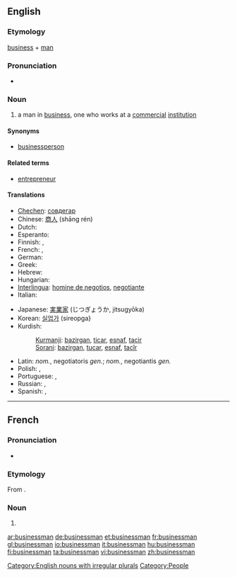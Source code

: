 ==English==
{{wikipedia}}

===Etymology===
[[business]] + [[man]]

===Pronunciation===
* {{audio|en-us-businessman.ogg|Audio (US)}}

===Noun===
{{en-noun|businessmen}}

# a man in [[business]], one who works at a [[commercial]] [[institution]]

====Synonyms====
* [[businessperson]]

====Related terms====
* [[entrepreneur]]

====Translations====
{{trans-top|a man in business, one who works at a commercial institution}}
* [[Chechen]]: [[совдегар]]
* Chinese: [[商人]] (shāng rén)
* Dutch: {{t+|nl|zakenman|m}}
* Esperanto: {{t|eo|aferisto|xs=Esperanto}}
* Finnish: {{t-|fi|liikemies}}, {{t+|fi|bisnesmies}}
* French: {{t+|fr|homme d'affaires|m}},  {{t+|fr|businessman|m}}
* German: {{t-|de|Geschäftsmann|m}}
* Greek: {{t+|el|επιχειρηματίας|mf|tr=epikhirimnatías}}
* Hebrew: {{t|he|איש-עסקים|m|tr=ysh-'asaqym}}
* Hungarian: {{t+|hu|üzletember}}
* [[Interlingua]]: [[homine de negotios]], [[negotiante]]
* Italian: {{t|it|uomo d'affari|m}}
{{trans-mid}}
* Japanese: [[実業家]] (じつぎょうか, jitsugyōka)
* Korean: [[실업가]] (sireopga}
* Kurdish:
*: [[Kurmanji]]: [[bazirgan]], [[ticar]], [[esnaf]], [[tacir]]
*: [[Sorani]]: [[bazirgan]], [[tucar]], [[esnaf]], [[tacîr]]
* Latin: {{t-|la|negotiator}} ''nom.'', negotiatoris ''gen.''; {{t|la|negotians}} ''nom.'', negotiantis ''gen.''
* Polish: {{t+|pl|biznesmen|m}}, {{t-|pl|przedsiębiorca|m}}
* Portuguese: {{t|pt|empresário|m}}, {{t|pt|homem de negócios|m}}
* Russian: {{t+|ru|предприниматель|m|tr=predprinimátel’}}, {{t+|ru|бизнесмен|m|tr=biznesmén}}
* Spanish: {{t-|es|hombre de negocios|m}}, {{t-|es|empresario|m}}
{{trans-bottom}}

[[Category:English nouns with irregular plurals]]
[[Category:People]]

----

==French==

===Pronunciation===
* {{IPA|/biz.nɛz.man/|lang=fr}}

===Etymology===
From {{etyl|en|fr}}.

===Noun===
{{fr-noun|m|plural=businessmen}}

# {{l|en|businessman}}

[[ar:businessman]]
[[de:businessman]]
[[et:businessman]]
[[fr:businessman]]
[[gl:businessman]]
[[io:businessman]]
[[it:businessman]]
[[hu:businessman]]
[[fi:businessman]]
[[ta:businessman]]
[[vi:businessman]]
[[zh:businessman]]